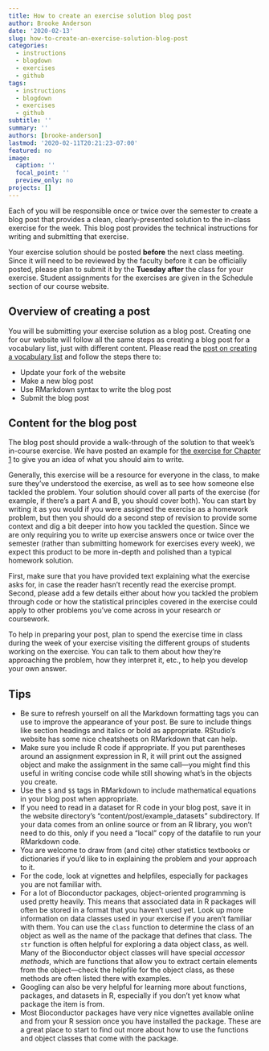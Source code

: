 ```yaml
---
title: How to create an exercise solution blog post
author: Brooke Anderson
date: '2020-02-13'
slug: how-to-create-an-exercise-solution-blog-post
categories:
  - instructions
  - blogdown
  - exercises
  - github
tags:
  - instructions
  - blogdown
  - exercises
  - github
subtitle: ''
summary: ''
authors: [brooke-anderson]
lastmod: '2020-02-11T20:21:23-07:00'
featured: no
image:
  caption: ''
  focal_point: ''
  preview_only: no
projects: []
---
```


Each of you will be responsible once or twice over the semester to create
a blog post that provides a clean, clearly-presented solution to the 
in-class exercise for the week. This blog post provides the technical 
instructions for writing and submitting that exercise. 

Your exercise solution should be posted **before** the next class meeting. 
Since it will need to be reviewed by the faculty before it can be officially
posted, please plan to submit it by the **Tuesday after** the class for your
exercise. Student assignments for the exercises are given in the 
Schedule section of our course website.

## Overview of creating a post

You will be submitting your exercise solution as a blog post. Creating
one for our website will follow all the same steps as creating a blog
post for a vocabulary list, just with different content. Please read
the [post on creating a vocabulary list](https://kind-neumann-789611.netlify.com/post/creating-a-vocabulary-list-blog-post/)
and follow the steps there to: 

- Update your fork of the website
- Make a new blog post
- Use RMarkdown syntax to write the blog post
- Submit the blog post

## Content for the blog post

The blog post should provide a walk-through of the solution to that week's in-course
exercise. We have posted an example for [the exercise for Chapter 1](https://kind-neumann-789611.netlify.com/post/exercise-solution-for-chapter-1/)
to give you an idea of what you should aim to write. 

Generally, this exercise will be a resource for everyone in the class, to make sure 
they've understood the exercise, as well as to see how someone else tackled the problem.
Your solution should cover all parts of the exercise (for example, if there's a 
part A and B, you should cover both). You can start by writing it as you would if you
were assigned the exercise as a homework problem, but then you should do a second step
of revision to provide some context and dig a bit deeper into how you tackled
the question. Since we are only requiring you to write up exercise answers once
or twice over the semester (rather than submitting homework for exercises every
week), we expect this product to be more in-depth and polished than a typical 
homework solution.

First, make sure that you have provided text explaining what the 
exercise asks for, in case the reader hasn't recently read the exercise prompt. 
Second, please add a few details either about how you tackled the problem through code
or how the statistical principles covered in the exercise could apply to other problems
you've come across in your research or coursework. 

To help in preparing your post, plan to spend the exercise time in class during the 
week of your exercise visiting the different groups of students working on the 
exercise. You can talk to them about how they're approaching the problem, how they 
interpret it, etc., to help you develop your own answer. 

## Tips

- Be sure to refresh yourself on all the Markdown formatting tags you can use to improve
the appearance of your post. Be sure to include things like section headings and 
italics or bold as appropriate. RStudio's website has some nice cheatsheets on 
RMarkdown that can help. 
- Make sure you include R code if appropriate. If you put parentheses around an 
assignment expression in R, it will print out the assigned object and make the 
assignment in the same call---you might find this useful in writing concise code
while still showing what's in the objects you create.
- Use the `$` and `$$` tags in RMarkdown to include mathematical equations in your blog post
when appropriate. 
- If you need to read in a dataset for R code in your blog post, save it in the
website directory's "content/post/example_datasets" subdirectory. If your data
comes from an online source or from an R library, you won't need to do this,
only if you need a "local" copy of the datafile to run your RMarkdown code.
- You are welcome to draw from (and cite) other statistics textbooks or dictionaries
if you'd like to in explaining the problem and your approach to it. 
- For the code, look at vignettes and helpfiles, especially for packages you are not 
familiar with. 
- For a lot of Bioconductor packages, object-oriented programming is used pretty 
heavily. This means that associated data in R packages will often be stored in a 
format that you haven't used yet. Look up more information on data classes used in 
your exercise if you aren't familiar with them. You can use the `class` function 
to determine the class of an object as well as the name of the package that defines
that class. The `str` function is often helpful for exploring a data object class, as well.
Many of the Bioconductor object classes will have special *accessor methods*, which are
functions that allow you to extract certain elements from the object---check the helpfile
for the object class, as these methods are often listed there with examples.
- Googling can also be very helpful for learning more about functions, packages, and
datasets in R, especially if you don't yet know what package the item is from. 
- Most Bioconductor packages have very nice vignettes available online and from your
R session once you have installed the package. These are a great place to start to find
out more about how to use the functions and object classes that come with the package.

